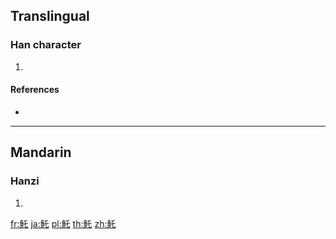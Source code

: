 {{character info/new}}
==Translingual==

===Han character===
{{Han char|rn=195|rad=魚|as=03|sn=14|four=22314|canj=NFHP|ids=⿰魚乇}}

# {{defn|Han|sort=魚03}}

====References====
* {{Han ref|kx=1465.140|dkj=45971|dj=1999.090|hdz=74675.110|uh=9B60|ud=39776|bh=E4DF|bd=58591}}

----

==Mandarin==

===Hanzi===
{{cmn-hanzi|pin=[[tuō]] ([[tuo1]]), [[tuó]] ([[tuo2]])|wg=t'o<sup>1</sup>, t'o<sup>2</sup>}}

# {{defn|lang=cmn|sort=魚03}}

[[fr:魠]]
[[ja:魠]]
[[pl:魠]]
[[th:魠]]
[[zh:魠]]